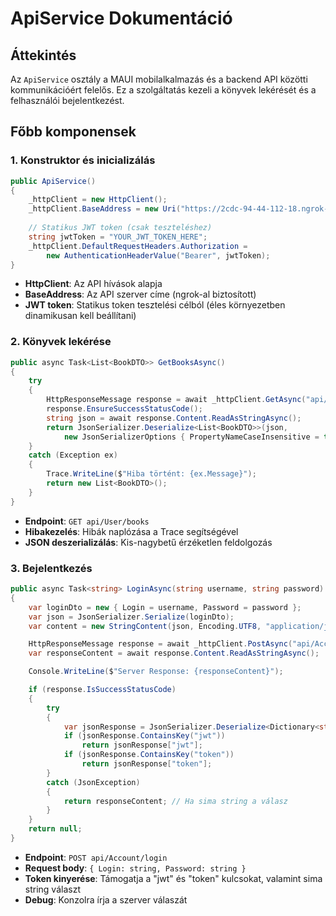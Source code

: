 # ApiService Dokumentáció

## **Áttekintés**
Az `ApiService` osztály a MAUI mobilalkalmazás és a backend API közötti kommunikációért felelős. Ez a szolgáltatás kezeli a könyvek lekérését és a felhasználói bejelentkezést.

## **Főbb komponensek**

### **1. Konstruktor és inicializálás**
```csharp
public ApiService()
{
    _httpClient = new HttpClient();
    _httpClient.BaseAddress = new Uri("https://2cdc-94-44-112-18.ngrok-free.app");
    
    // Statikus JWT token (csak teszteléshez)
    string jwtToken = "YOUR_JWT_TOKEN_HERE";
    _httpClient.DefaultRequestHeaders.Authorization = 
        new AuthenticationHeaderValue("Bearer", jwtToken);
}
```
- **HttpClient**: Az API hívások alapja
- **BaseAddress**: Az API szerver címe (ngrok-al biztosított)
- **JWT token**: Statikus token tesztelési célból (éles környezetben dinamikusan kell beállítani)

### **2. Könyvek lekérése**
```csharp
public async Task<List<BookDTO>> GetBooksAsync()
{
    try
    {
        HttpResponseMessage response = await _httpClient.GetAsync("api/User/books");
        response.EnsureSuccessStatusCode();
        string json = await response.Content.ReadAsStringAsync();
        return JsonSerializer.Deserialize<List<BookDTO>>(json, 
            new JsonSerializerOptions { PropertyNameCaseInsensitive = true });
    }
    catch (Exception ex)
    {
        Trace.WriteLine($"Hiba történt: {ex.Message}");
        return new List<BookDTO>();
    }
}
```
- **Endpoint**: `GET api/User/books`
- **Hibakezelés**: Hibák naplózása a Trace segítségével
- **JSON deszerializálás**: Kis-nagybetű érzéketlen feldolgozás

### **3. Bejelentkezés**
```csharp
public async Task<string> LoginAsync(string username, string password)
{
    var loginDto = new { Login = username, Password = password };
    var json = JsonSerializer.Serialize(loginDto);
    var content = new StringContent(json, Encoding.UTF8, "application/json");

    HttpResponseMessage response = await _httpClient.PostAsync("api/Account/login", content);
    var responseContent = await response.Content.ReadAsStringAsync();

    Console.WriteLine($"Server Response: {responseContent}");

    if (response.IsSuccessStatusCode)
    {
        try
        {
            var jsonResponse = JsonSerializer.Deserialize<Dictionary<string, string>>(responseContent);
            if (jsonResponse.ContainsKey("jwt"))
                return jsonResponse["jwt"];
            if (jsonResponse.ContainsKey("token"))
                return jsonResponse["token"];
        }
        catch (JsonException)
        {
            return responseContent; // Ha sima string a válasz
        }
    }
    return null;
}
```
- **Endpoint**: `POST api/Account/login`
- **Request body**: `{ Login: string, Password: string }`
- **Token kinyerése**: Támogatja a "jwt" és "token" kulcsokat, valamint sima string választ
- **Debug**: Konzolra írja a szerver válaszát

